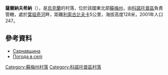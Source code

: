 {{coord|51|16|48|N|33|12|37|E|scale:100000_region:UA|display=title}}

'''薩爾納夫希納'''（{{lang-uk|Сарнавщина}}），是[[烏克蘭|烏克蘭]]的村落，位於該國東北部[[蘇梅州|蘇梅州]]，由[[科諾托普區|科諾托普區]]負責管轄，處於[[葉祖奇河|葉祖奇河]]畔，距離[[利索古比夫卡|利索古比夫卡]]5公里，海拔高度128米，2001年人口247。

==參考資料==
*[http://w1.c1.rada.gov.ua/pls/z7502/A005?rdat1=02.02.2010&rf7571=29001 Сарнавщина]{{dead link|date=2018年4月 |bot=InternetArchiveBot |fix-attempted=yes }}
* [http://weather.in.ua/ua/symskaja/23302 Погода в селі ]

{{DEFAULTSORT:Сарнавщина}}

[[Category:蘇梅州村落|Category:蘇梅州村落]]
[[Category:科諾托普區村落|Category:科諾托普區村落]]


{{Sumy-geo-stub}}